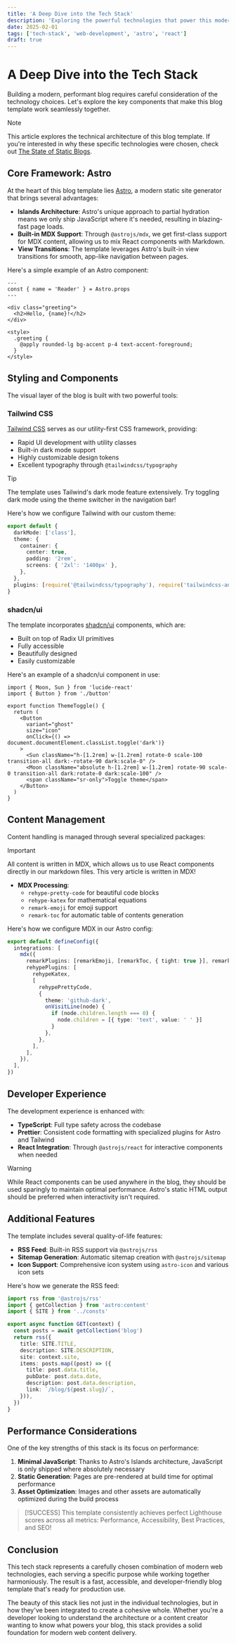 ```yaml
---
title: 'A Deep Dive into the Tech Stack'
description: 'Exploring the powerful technologies that power this modern blog template'
date: 2025-02-01
tags: ['tech-stack', 'web-development', 'astro', 'react']
draft: true
---
```


# A Deep Dive into the Tech Stack

Building a modern, performant blog requires careful consideration of the technology choices. Let's explore the key components that make this blog template work seamlessly together.

> [!NOTE]
> This article explores the technical architecture of this blog template. If you're interested in why these specific technologies were chosen, check out [The State of Static Blogs](/blog/the-state-of-static-blogs).

## Core Framework: Astro

At the heart of this blog template lies [Astro](https://astro.build/), a modern static site generator that brings several advantages:

- **Islands Architecture**: Astro's unique approach to partial hydration means we only ship JavaScript where it's needed, resulting in blazing-fast page loads.
- **Built-in MDX Support**: Through `@astrojs/mdx`, we get first-class support for MDX content, allowing us to mix React components with Markdown.
- **View Transitions**: The template leverages Astro's built-in view transitions for smooth, app-like navigation between pages.

Here's a simple example of an Astro component:

```astro title="src/components/Greeting.astro"
---
const { name = 'Reader' } = Astro.props
---

<div class="greeting">
  <h2>Hello, {name}!</h2>
</div>

<style>
  .greeting {
    @apply rounded-lg bg-accent p-4 text-accent-foreground;
  }
</style>
```

## Styling and Components

The visual layer of the blog is built with two powerful tools:

### Tailwind CSS

[Tailwind CSS](https://tailwindcss.com) serves as our utility-first CSS framework, providing:

- Rapid UI development with utility classes
- Built-in dark mode support
- Highly customizable design tokens
- Excellent typography through `@tailwindcss/typography`

> [!TIP]
> The template uses Tailwind's dark mode feature extensively. Try toggling dark mode using the theme switcher in the navigation bar!

Here's how we configure Tailwind with our custom theme:

```typescript title="tailwind.config.ts" {3-8}
export default {
  darkMode: ['class'],
  theme: {
    container: {
      center: true,
      padding: '2rem',
      screens: { '2xl': '1400px' },
    },
  },
  plugins: [require('@tailwindcss/typography'), require('tailwindcss-animate')],
}
```

### shadcn/ui

The template incorporates [shadcn/ui](https://ui.shadcn.com/) components, which are:

- Built on top of Radix UI primitives
- Fully accessible
- Beautifully designed
- Easily customizable

Here's an example of a shadcn/ui component in use:

```tsx title="src/components/ui/ThemeToggle.tsx"
import { Moon, Sun } from 'lucide-react'
import { Button } from './button'

export function ThemeToggle() {
  return (
    <Button
      variant="ghost"
      size="icon"
      onClick={() => document.documentElement.classList.toggle('dark')}
    >
      <Sun className="h-[1.2rem] w-[1.2rem] rotate-0 scale-100 transition-all dark:-rotate-90 dark:scale-0" />
      <Moon className="absolute h-[1.2rem] w-[1.2rem] rotate-90 scale-0 transition-all dark:rotate-0 dark:scale-100" />
      <span className="sr-only">Toggle theme</span>
    </Button>
  )
}
```

## Content Management

Content handling is managed through several specialized packages:

> [!IMPORTANT]
> All content is written in MDX, which allows us to use React components directly in our markdown files. This very article is written in MDX!

- **MDX Processing**:
  - `rehype-pretty-code` for beautiful code blocks
  - `rehype-katex` for mathematical equations
  - `remark-emoji` for emoji support
  - `remark-toc` for automatic table of contents generation

Here's how we configure MDX in our Astro config:

```typescript title="astro.config.ts" {4-15}
export default defineConfig({
  integrations: [
    mdx({
      remarkPlugins: [remarkEmoji, [remarkToc, { tight: true }], remarkMath],
      rehypePlugins: [
        rehypeKatex,
        [
          rehypePrettyCode,
          {
            theme: 'github-dark',
            onVisitLine(node) {
              if (node.children.length === 0) {
                node.children = [{ type: 'text', value: ' ' }]
              }
            },
          },
        ],
      ],
    }),
  ],
})
```

## Developer Experience

The development experience is enhanced with:

- **TypeScript**: Full type safety across the codebase
- **Prettier**: Consistent code formatting with specialized plugins for Astro and Tailwind
- **React Integration**: Through `@astrojs/react` for interactive components when needed

> [!WARNING]
> While React components can be used anywhere in the blog, they should be used sparingly to maintain optimal performance. Astro's static HTML output should be preferred when interactivity isn't required.

## Additional Features

The template includes several quality-of-life features:

- **RSS Feed**: Built-in RSS support via `@astrojs/rss`
- **Sitemap Generation**: Automatic sitemap creation with `@astrojs/sitemap`
- **Icon Support**: Comprehensive icon system using `astro-icon` and various icon sets

Here's how we generate the RSS feed:

```typescript title="src/pages/rss.xml.ts"
import rss from '@astrojs/rss'
import { getCollection } from 'astro:content'
import { SITE } from '../consts'

export async function GET(context) {
  const posts = await getCollection('blog')
  return rss({
    title: SITE.TITLE,
    description: SITE.DESCRIPTION,
    site: context.site,
    items: posts.map((post) => ({
      title: post.data.title,
      pubDate: post.data.date,
      description: post.data.description,
      link: `/blog/${post.slug}/`,
    })),
  })
}
```

## Performance Considerations

One of the key strengths of this stack is its focus on performance:

1. **Minimal JavaScript**: Thanks to Astro's Islands architecture, JavaScript is only shipped where absolutely necessary
2. **Static Generation**: Pages are pre-rendered at build time for optimal performance
3. **Asset Optimization**: Images and other assets are automatically optimized during the build process

> [!SUCCESS]
> This template consistently achieves perfect Lighthouse scores across all metrics: Performance, Accessibility, Best Practices, and SEO!

## Conclusion

This tech stack represents a carefully chosen combination of modern web technologies, each serving a specific purpose while working together harmoniously. The result is a fast, accessible, and developer-friendly blog template that's ready for production use.

The beauty of this stack lies not just in the individual technologies, but in how they've been integrated to create a cohesive whole. Whether you're a developer looking to understand the architecture or a content creator wanting to know what powers your blog, this stack provides a solid foundation for modern web content delivery.
